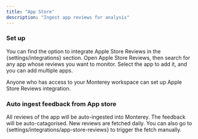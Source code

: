 ```yaml
---
title: "App Store"
description: "Ingest app reviews for analysis"
---
```


### Set up
You can find the option to integrate Apple Store Reviews in the {settings/integrations} section. Open Apple Store Reviews, then search for any app whose reviews you want to monitor. Select the app to add it, and you can add multiple apps.

Anyone who has access to your Monterey workspace can set up Apple Store Reviews integration. 

### Auto ingest feedback from App store

All reviews of the app will be auto-ingested into Monterey. The feedback will be auto-catagorised. New reviews are fetched daily. You can also go to {settings/integrations/app-store-reviews} to trigger the fetch manually. 
